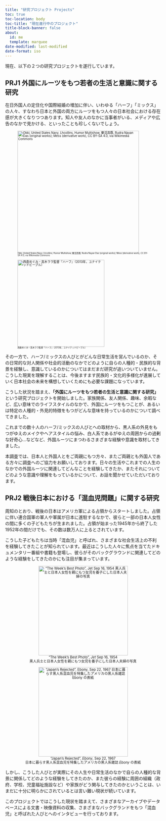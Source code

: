 ```yaml
---
title: "研究プロジェクト Projects"
toc: true
toc-location: body
toc-title: "現在進行中のプロジェクト"
title-block-banner: false
about:
  id: me
  template: marquee
date-modified: last-modified
date-format: iso
---
```


現在、以下の２つの研究プロジェクトを遂行しています。

## PRJ1 外国にルーツをもつ若者の生活と意識に関する研究

在日外国人の定住化や国際結婚の増加に伴い、いわゆる「ハーフ」「ミックス」の人々、すなわち日本と外国の両方にルーツをもつ人々の日本社会における存在感が大きくなりつつあります。知人や友人のなかに当事者がいる、メディアや広告のなかで見かける、といったことも珍しくないでしょう。

::: {layout-ncol="2" style="font-size: 70%; line-height:1.0"}
![[Okki, United States Navy, Lhcollins, Humor Multishow, 樂活高縣, Rudra Nayan Das (original works); Mess (derivative work), CC BY-SA 4.0, via Wikimedia Commons]{style="font-size: 70%; line-height:1.0"}](img/Hafu_Collage.jpg){fig-align="center" width="393"}

![[西倉めぐみ・高木ララ監督『ハーフ』（2013年，ユナイテッドピープル）]{style="font-size: 70%; line-height:1.0"}](img/hafu1.jpg){fig-align="center" width="281"}
:::

その一方で、ハーフ/ミックスの人びとがどんな日常生活を営んでいるのか、その日常的な対人関係や社会的活動のなかでどのように自らの人種的・民族的な背景を経験し、意識しているのかについてはまだまだ研究が追いついていません。こうした現実を理解することは、今後ますます民族的・文化的多様化が進展していく日本社会の未来を構想していくためにも必要な課題になっています。

こうした状況を踏まえ、**「外国にルーツをもつ若者の生活と意識に関する研究」**という研究プロジェクトを開始しました。家族関係、友人関係、趣味、余暇など、広い意味でのライフスタイルのなかで、外国にルーツをもつことが、あるいは特定の人種的・外見的特徴をもつがどんな意味を持っているのかについて調べてきました。

これまでの数十人のハーフ/ミックスの人びとへの取材から、黒人系の外見をもつがゆえのメイクやヘアスタイルの悩み、白人系であるがゆえの周囲からの過剰な好奇心...などなど、外国ルーツにまつわるさまざまな経験や意識を取材してきました。

本調査では、日本人と外国人とをご両親にもつ方々、またご両親とも外国人である方々に調査へのご協力をお願いしております。日々の生活やこれまでの人生のなかでの外国ルーツに関連してどんなことを経験してきたか、またそれについてどのような意識や理解をもっているかについて、お話を聞かせていただいております。

## PRJ2 戦後日本における「混血児問題」に関する研究

周知のとおり、戦後の日本はアメリカ軍による占領からスタートしました。占領に伴い連合国軍の軍人や軍属が日本に進駐するなかで、彼らと一部の日本人女性の間に多くの子どもたちが生まれました。占領が始まった1945年から終了した1952年の間だけでも、その数は数万人に上るとされています。

こうした子どもたちは当時「混血児」と呼ばれ、さまざまな社会生活上の不利を経験してきたことが知られています。最近はこうした人々に焦点を当てたドキュメンタリー番組や書籍も登場し、彼らがそのバックグラウンドに関連してどのような経験をしてきたのかにも注目が集まっています。

::: {layout-ncol="2" style="font-size: 80%; text-align: center; line-height: 1.2;"}
!["The Week's Best Photo", *Jet* Sep 16, 1954\
黒人兵士と日本人女性を親にもつ女児を養子にした日本人夫婦の写真](img/1954-09-16_Jet.png){fig-align="center" width="289"}

!["Japan's Rejected", *Ebony*, Sep 22, 1967\
日本に暮らす黒人系混血児を特集したアメリカの黒人系雑誌 *Ebony* の表紙](img/1967-09-01_Ebony.png){fig-align="center" width="289"}
:::

しかし、こうした人びとが実際にその人生や日常生活のなかで自らの人種的な背景に関係してどのような経験をしてきたのか、また彼らの経験に周囲の組織（政府、学校、児童福祉施設など）や家族がどう関与してきたのかということは、いまだに十分に明らかにされているとは言い難い現状が続いています。

このプロジェクトではこうした現状を踏まえて、さまざまなアーカイブやデータベースによる文書・映像資料の収集、さまざまなバックグランドをもつ「混血児」と呼ばれた人びとへのインタビューを行っております。


